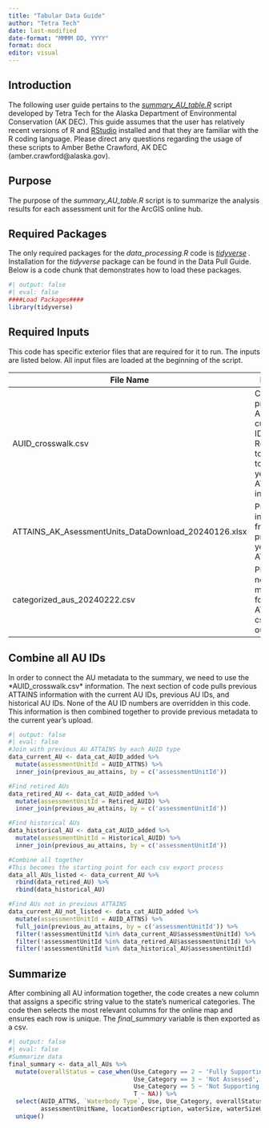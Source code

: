 ```yaml
---
title: "Tabular Data Guide"
author: "Tetra Tech"
date: last-modified
date-format: "MMMM DD, YYYY"
format: docx
editor: visual
---
```


## Introduction

The following user guide pertains to the [*summary_AU_table.R*](https://github.com/KateriSalk/Alaska_IR_Automation/blob/main/Code/7_Results/summary_au_table.R) script developed by Tetra Tech for the Alaska Department of Environmental Conservation (AK DEC). This guide assumes that the user has relatively recent versions of R and [RStudio](#0) installed and that they are familiar with the R coding language. Please direct any questions regarding the usage of these scripts to Amber Bethe Crawford, AK DEC (amber.crawford\@alaska.gov).

## Purpose

The purpose of the *summary_AU_table.R* script is to summarize the analysis results for each assessment unit for the ArcGIS online hub.

## Required Packages

The only required packages for the *data_processing.R* code is [*tidyverse*](https://www.tidyverse.org/) *.* Installation for the *tidyverse* package can be found in the Data Pull Guide. Below is a code chunk that demonstrates how to load these packages.

```r
#| output: false
#| eval: false
####Load Packages####
library(tidyverse)

```

## Required Inputs

This code has specific exterior files that are required for it to run. The inputs are listed below. All input files are loaded at the beginning of the script.

| File Name                                            | Purpose                                                                                              | Source            |
|--------------------|-------------------------------------|----------------|
| AUID_crosswalk.csv                                   | Connects previous AU IDs to current AU IDs. Required to connect to previous year ATTAINS information | AK DEC            |
| ATTAINS_AK_AsessmentUnits_DataDownload_20240126.xlsx | Provides information from previous years ATTAINS                                                     | ATTAINS           |
| categorized_aus_20240222.csv                         | Provides necessary metadata for ATTAINS csv outputs                                                  | *categorize_au.R* |

## Combine all AU IDs

In order to connect the AU metadata to the summary, we need to use the \*AUID_crosswalk.csv\* information. The next section of code pulls previous ATTAINS information with the current AU IDs, previous AU IDs, and historical AU IDs. None of the AU ID numbers are overridden in this code. This information is then combined together to provide previous metadata to the current year's upload.

```r
#| output: false
#| eval: false
#Join with previous AU ATTAINS by each AUID type
data_current_AU <- data_cat_AUID_added %>%
  mutate(assessmentUnitId = AUID_ATTNS) %>%
  inner_join(previous_au_attains, by = c('assessmentUnitId'))

#Find retired AUs
data_retired_AU <- data_cat_AUID_added %>%
  mutate(assessmentUnitId = Retired_AUID) %>%
  inner_join(previous_au_attains, by = c('assessmentUnitId'))

#Find historical AUs
data_historical_AU <- data_cat_AUID_added %>%
  mutate(assessmentUnitId = Historical_AUID) %>%
  inner_join(previous_au_attains, by = c('assessmentUnitId'))

#Combine all together
#This becomes the starting point for each csv export process
data_all_AUs_listed <- data_current_AU %>%
  rbind(data_retired_AU) %>%
  rbind(data_historical_AU)

#Find AUs not in previous ATTAINS
data_current_AU_not_listed <- data_cat_AUID_added %>%
  mutate(assessmentUnitId = AUID_ATTNS) %>%
  full_join(previous_au_attains, by = c('assessmentUnitId')) %>%
  filter(!assessmentUnitId %in% data_current_AU$assessmentUnitId) %>%
  filter(!assessmentUnitId %in% data_retired_AU$assessmentUnitId) %>%
  filter(!assessmentUnitId %in% data_historical_AU$assessmentUnitId)
```

## Summarize

After combining all AU information together, the code creates a new column that assigns a specific string value to the state's numerical categories. The code then selects the most relevant columns for the online map and ensures each row is unique. The *final_summary* variable is then exported as a csv.

```r
#| output: false
#| eval: false
#Summarize data
final_summary <- data_all_AUs %>%
  mutate(overallStatus = case_when(Use_Category == 2 ~ 'Fully Supporting',
                                   Use_Category == 3 ~ 'Not Assessed',
                                   Use_Category == 5 ~ 'Not Supporting',
                                   T ~ NA)) %>% 
  select(AUID_ATTNS, `Waterbody Type`, Use, Use_Category, overallStatus, 
         assessmentUnitName, locationDescription, waterSize, waterSizeUnits) %>%
  unique() 
```
